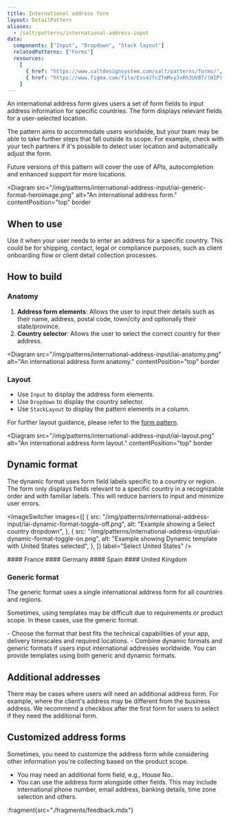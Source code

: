 ```yaml
---
title: International address form
layout: DetailPattern
aliases:
  - /salt/patterns/international-address-input
data:
  components: ["Input", "Dropdown", "Stack layout"]
  relatedPatterns: ["Forms"]
  resources:
    [
      { href: "https://www.saltdesignsystem.com/salt/patterns/forms/", label: "Forms pattern", internal: false },
      { href: "https://www.figma.com/file/Evs4JfcZTmMxyJxRh3UVBT/(WIP)-International-Address-Input?type=design&node-id=982-87858&mode=design", label: "Templates", internal: true }
    ]  
---
```


An international address form gives users a set of form fields to input address information for specific countries. The form displays relevant fields for a user-selected location.

The pattern aims to accommodate users worldwide, but your team may be able to take further steps that fall outside its scope. For example, check with your tech partners if it's possible to detect user location and automatically adjust the form.

Future versions of this pattern will cover the use of APIs, autocompletion and enhanced support for more locations.

<Diagram
    src="/img/patterns/international-address-input/iai-generic-format-heroimage.png"
    alt="An international address form."
    contentPosition="top"
    border
  >

## When to use

Use it when your user needs to enter an address for a specific country. This could be for shipping, contact, legal or compliance purposes, such as client onboarding flow or client detail collection processes.

## How to build

### Anatomy

1. **Address form elements**: Allows the user to input their details such as their name, address, postal code, town/city and optionally their state/province.
2. **Country selector**: Allows the user to select the correct country for their address.

<Diagram
    src="/img/patterns/international-address-input/iai-anatomy.png"
    alt="An international address form anatomy."
    contentPosition="top"
    border
  >

### Layout

* Use `Input` to display the address form elements.
* Use `Dropdown` to display the country selector.
* Use `StackLayout` to display the pattern elements in a column. 

For further layout guidance, please refer to the [form pattern](../forms).

<Diagram
    src="/img/patterns/international-address-input/iai-layout.png"
    alt="An international address form layout."
    contentPosition="top"
    border
  >

## Dynamic format

The dynamic format uses form field labels specific to a country or region. The form only displays fields relevant to a specific country in a recognizable order and with familiar labels. This will reduce barriers to input and minimize user errors.

<ImageSwitcher
  images={[
    {
      src: "/img/patterns/international-address-input/iai-dynamic-format-toggle-off.png",
      alt: "Example showing a Select country dropdown",
    },
    {
      src: "/img/patterns/international-address-input/iai-dynamic-format-toggle-on.png",
      alt: "Example showing Dynamic template with United States selected",
    },
  ]}
  label="Select United States"
/>

<Diagrams>
  <Diagram
    src="/img/patterns/international-address-input/iai-dynamic-format-france.png"
    alt="Example showing Dynamic template with France selected"
    contentPosition="top"
    border
  >
    #### France
  </Diagram>
  <Diagram
    src="/img/patterns/international-address-input/iai-dynamic-format-germany.png"
    alt="Example showing Dynamic template with Germany selected"
    contentPosition="top"
    border
  >
    #### Germany
  </Diagram>
  <Diagram
    src="/img/patterns/international-address-input/iai-dynamic-format-spain.png"
    alt="Example showing Dynamic template with Spain selected"
    contentPosition="top"
    border
  >
    #### Spain
  </Diagram>
  <Diagram
    src="/img/patterns/international-address-input/iai-dynamic-format-uk.png"
    alt="Example showing Dynamic template with United Kingdom selected"
    contentPosition="top"
    border
  >
    #### United Kingdom
  </Diagram>
</Diagrams>

### Generic format

The generic format uses a single international address form for all countries and regions.

Sometimes, using templates may be difficult due to requirements or product scope. In these cases, use the generic format.

<Diagram
  src="/img/patterns/international-address-input/iai-generic-format.png"
  alt="Example showing generic format"
  caption="Example showing a generic format."
  border
/>

<ExampleContainer type="positive" customPillText="Best practices">
  - Choose the format that best fits the technical capabilities of your app, delivery timescales and required locations. 
  - Combine dynamic formats and generic formats if users input international addresses worldwide. You can provide templates using both generic and dynamic formats. 
</ExampleContainer>

## Additional addresses

There may be cases where users will need an additional address form. For example, where the client's address may be different from the business address. We recommend a checkbox after the first form for users to select if they need the additional form.

<Diagram
  src="/img/patterns/international-address-inputiai-adding additional-details.png"
  alt="Example showing additional address input."
  caption="Example showing additional address input."
  border
/>

## Customized address forms

Sometimes, you need to customize the address form while considering other information you're collecting based on the product scope.

- You may need an additional form field, e.g., House No..
- You can use the address form alongside other fields. This may include international phone number, email address, banking details, time zone selection and others.

<Diagram
  src="/img/patterns/international-address-input/iai-customized-address-forms.png"
  alt="Example showing a customized address form."
  caption="Example showing a customized address form."
  border
/>

:fragment{src="./fragments/feedback.mdx"}
